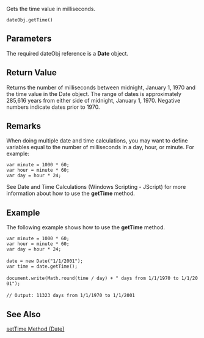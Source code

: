 Gets the time value in milliseconds.

 dateObj.getTime() 
==Parameters==
The required dateObj reference is a '''Date''' object.


==Return Value==
Returns the number of milliseconds between midnight, January 1, 1970 and the time value in the Date object. The range of dates is approximately 285,616 years from either side of midnight, January 1, 1970. Negative numbers indicate dates prior to 1970.


==Remarks==
When doing multiple date and time calculations, you may want to define variables equal to the number of milliseconds in a day, hour, or minute. For example:

 var minute = 1000 * 60;
 var hour = minute * 60;
 var day = hour * 24;
See Date and Time Calculations (Windows Scripting - JScript) for more information about how to use the '''getTime''' method.


==Example==
The following example shows how to use the '''getTime''' method.

 var minute = 1000 * 60;
 var hour = minute * 60;
 var day = hour * 24;
 
 date = new Date("1/1/2001");
 var time = date.getTime();
 
 document.write(Math.round(time / day) + " days from 1/1/1970 to 1/1/2001");
 
 // Output: 11323 days from 1/1/1970 to 1/1/2001

==See Also==

              
[[javascript/Date/setTime|setTime Method (Date)]]
